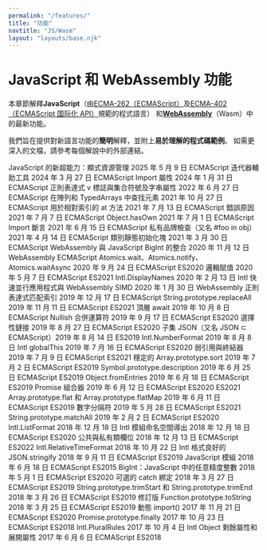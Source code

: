 ```yaml
---
permalink: "/features/"
title: "功能"
navtitle: "JS/Wasm"
layout: "layouts/base.njk"
---
```

<h1>JavaScript 和 WebAssembly 功能</h1>

<p>本章節解釋<strong>JavaScript</strong>（由<a href="https://tc39.es/ecma262/">ECMA-262（ECMAScript）</a>及<a href="https://tc39.es/ecma402/">ECMA-402（ECMAScript 国际化 API）</a>規範的程式語言）
和<a href="https://webassembly.github.io/spec/core/"><strong>WebAssembly</strong></a>（Wasm）中的最新功能。</p>

<!--truncate-->
<p>我們旨在提供對新語言功能的<strong>簡明</strong>解釋，並附上<strong>易於理解的程式碼範例</strong>。
如需更深入的文檔，請參考每個解說中的外部連結。</p>

JavaScript 的新超能力：顯式資源管理 2025 年 5 月 9 日 ECMAScript
迭代器輔助工具 2024 年 3 月 27 日 ECMAScript
Import 屬性 2024 年 1 月 31 日 ECMAScript
正則表達式 v 標誌與集合符號及字串屬性 2022 年 6 月 27 日 ECMAScript
在陣列和 TypedArrays 中查找元素 2021 年 10 月 27 日 ECMAScript
用於相對索引的 at 方法 2021 年 7 月 13 日 ECMAScript
錯誤原因 2021 年 7 月 7 日 ECMAScript
Object.hasOwn 2021 年 7 月 1 日 ECMAScript
Import 斷言 2021 年 6 月 15 日 ECMAScript
私有品牌檢查（又名 #foo in obj）2021 年 4 月 14 日 ECMAScript
類別靜態初始化塊 2021 年 3 月 30 日 ECMAScript
WebAssembly 與 JavaScript BigInt 的整合 2020 年 11 月 12 日 WebAssembly ECMAScript
Atomics.wait、Atomics.notify、Atomics.waitAsync 2020 年 9 月 24 日 ECMAScript ES2020
邏輯賦值 2020 年 5 月 7 日 ECMAScript ES2021
Intl.DisplayNames 2020 年 2 月 13 日 Intl
快速並行應用程式與 WebAssembly SIMD 2020 年 1 月 30 日 WebAssembly
正則表達式匹配索引 2019 年 12 月 17 日 ECMAScript
String.prototype.replaceAll 2019 年 11 月 11 日 ECMAScript ES2021
頂層 await 2019 年 10 月 8 日 ECMAScript
Nullish 合併運算符 2019 年 9 月 17 日 ECMAScript ES2020
選擇性鏈接 2019 年 8 月 27 日 ECMAScript ES2020
子集 JSON（又名 JSON ⊂ ECMAScript）2019 年 8 月 14 日 ES2019
Intl.NumberFormat 2019 年 8 月 8 日 Intl
globalThis 2019 年 7 月 16 日 ECMAScript ES2020
弱引用與終結器 2019 年 7 月 9 日 ECMAScript ES2021
穩定的 Array.prototype.sort 2019 年 7 月 2 日 ECMAScript ES2019
Symbol.prototype.description 2019 年 6 月 25 日 ECMAScript ES2019
Object.fromEntries 2019 年 6 月 18 日 ECMAScript ES2019
Promise 組合器 2019 年 6 月 12 日 ECMAScript ES2020 ES2021
Array.prototype.flat 和 Array.prototype.flatMap 2019 年 6 月 11 日 ECMAScript ES2019
數字分隔符 2019 年 5 月 28 日 ECMAScript ES2021
String.prototype.matchAll 2019 年 2 月 2 日 ECMAScript ES2020
Intl.ListFormat 2018 年 12 月 18 日 Intl
模組命名空間導出 2018 年 12 月 18 日 ECMAScript ES2020
公共與私有類欄位 2018 年 12 月 13 日 ECMAScript ES2022
Intl.RelativeTimeFormat 2018 年 10 月 22 日 Intl
格式良好的 JSON.stringify 2018 年 9 月 11 日 ECMAScript ES2019
JavaScript 模組 2018 年 6 月 18 日 ECMAScript ES2015
BigInt：JavaScript 中的任意精度整數 2018 年 5 月 1 日 ECMAScript ES2020
可選的 catch 綁定 2018 年 3 月 27 日 ECMAScript ES2019
String.prototype.trimStart 和 String.prototype.trimEnd 2018 年 3 月 26 日 ECMAScript ES2019
修訂版 Function.prototype.toString 2018 年 3 月 25 日 ECMAScript ES2019
動態 import() 2017 年 11 月 21 日 ECMAScript ES2020
Promise.prototype.finally 2017 年 10 月 23 日 ECMAScript ES2018
Intl.PluralRules 2017 年 10 月 4 日 Intl
Object 剩餘屬性和展開屬性 2017 年 6 月 6 日 ECMAScript ES2018
